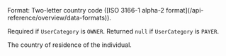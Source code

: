 <ParamField body="CountryOfResidence" type="string" >     
Format: Two-letter country code ([ISO 3166-1 alpha-2 format](/api-reference/overview/data-formats)).

Required if `UserCategory` is `OWNER`. Returned `null` if `UserCategory` is `PAYER`.

The country of residence of the individual.

</ParamField>